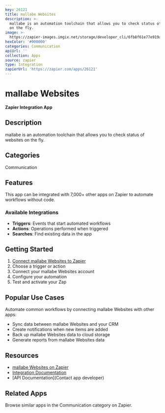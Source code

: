 ```yaml
---
key: 26121
title: mallabe Websites
description: >-
  mallabe is an automation toolchain that allows you to check status of websites
  on the fly.
image: >-
  https://zapier-images.imgix.net/storage/developer_cli/6fb8f61e77e919a7851b0287f3f15210_2.png?auto=format%2Ccompress&ixlib=python-3.0.0&q=50
hexColor: '#000000'
categories: Communication
apiUrl: ''
collection: Apps
source: zapier
type: Integration
zapierUrl: 'https://zapier.com/apps/26121'
---
```

# mallabe Websites

**Zapier Integration App**

## Description

mallabe is an automation toolchain that allows you to check status of websites on the fly.

## Categories

Communication

## Features

This app can be integrated with 7,000+ other apps on Zapier to automate workflows without code.

### Available Integrations

- **Triggers**: Events that start automated workflows
- **Actions**: Operations performed when triggered
- **Searches**: Find existing data in the app

## Getting Started

1. [Connect mallabe Websites to Zapier](https://zapier.com/apps/26121)
2. Choose a trigger or action
3. Connect your mallabe Websites account
4. Configure your automation
5. Test and activate your Zap

## Popular Use Cases

Automate common workflows by connecting mallabe Websites with other apps:

- Sync data between mallabe Websites and your CRM
- Create notifications when new items are added
- Back up mallabe Websites data to cloud storage
- Generate reports from mallabe Websites data

## Resources

- [mallabe Websites on Zapier](https://zapier.com/apps/26121)
- [Integration Documentation](https://zapier.com/apps/26121/integrations)
- [API Documentation](Contact app developer)

## Related Apps

Browse similar apps in the Communication category on Zapier.
